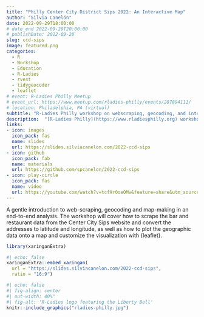 ```yaml
---
title: "Philly Center City District Sips 2022: An Interactive Map"
author: "Silvia Canelón"
date: 2022-09-29T18:00:00
# date_end 2022-09-29T20:00:00
# publishDate: 2022-09-28
slug: ccd-sips
image: featured.png
categories:
  - R
  - Workshop
  - Education
  - R-Ladies
  - rvest
  - tidygeocoder
  - leaflet
# event: R-Ladies Philly Meetup
# event_url: https://www.meetup.com/rladies-philly/events/287894111/
# location: Philadelphia, PA (virtual)
subtitle: "R-Ladies Philly workshop on webscraping, geocoding, and interactive map-making"
description:  "[R-Ladies Philly](https://www.rladiesphilly.org) workshop on webscraping, geocoding, and interactive map-making"
links:
- icon: images
  icon_pack: fas
  name: slides
  url: https://slides.silviacanelon.com/2022-ccd-sips
- icon: github
  icon_pack: fab
  name: materials
  url: https://github.com/spcanelon/2022-ccd-sips
- icon: play-circle
  icon_pack: fas
  name: video
  url: https://youtube.com/watch?v=tcfHr0oeOMw&feature=share&utm_source=EKLEiJECCKjOmKnC5IiRIQ
---
```


A gentle introduction to web-scraping, geocoding and map-making in an end-to-end analysis. The workshop will cover how to scrape the bar and restaurant data from the Center City Sips website and convert the addresses to latitude and longitude, as well as how to plot the geographic data onto a map and customize the visualization with {leaflet}. 

```r
library(xaringanExtra)
```

```r
#| echo: false
xaringanExtra::embed_xaringan(
  url = "https://slides.silviacanelon.com/2022-ccd-sips",
  ratio = "16:9")
```


```r
#| echo: false
#| fig-align: center
#| out-width: 40%"
#| fig-alt: 'R-Ladies logo featuring the Liberty Bell'
knitr::include_graphics("rladies-philly.jpg")
```
